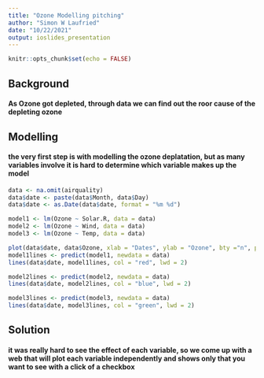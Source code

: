 ```yaml
---
title: "Ozone Modelling pitching"
author: "Simon W Laufried"
date: "10/22/2021"
output: ioslides_presentation
---
```


```r
knitr::opts_chunk$set(echo = FALSE)
```
## Background

#### As Ozone got depleted, through data we can find out the roor cause of the depleting ozone

## Modelling

#### the very first step is with modelling the ozone deplatation, but as many variables involve it is hard to determine which variable makes up the model  

```r
data <- na.omit(airquality)
data$date <- paste(data$Month, data$Day)
data$date <- as.Date(data$date, format = "%m %d")

model1 <- lm(Ozone ~ Solar.R, data = data)
model2 <- lm(Ozone ~ Wind, data = data)
model3 <- lm(Ozone ~ Temp, data = data)

plot(data$date, data$Ozone, xlab = "Dates", ylab = "Ozone", bty ="n", pch = 16)
model1lines <- predict(model1, newdata = data)
lines(data$date, model1lines, col = "red", lwd = 2)

model2lines <- predict(model2, newdata = data)
lines(data$date, model2lines, col = "blue", lwd = 2)

model3lines <- predict(model3, newdata = data)
lines(data$date, model3lines, col = "green", lwd = 2)
```


## Solution

#### it was really hard to see the effect of each variable, so we come up with a web that will plot each variable independently and shows only that you want to see with a click of a checkbox




